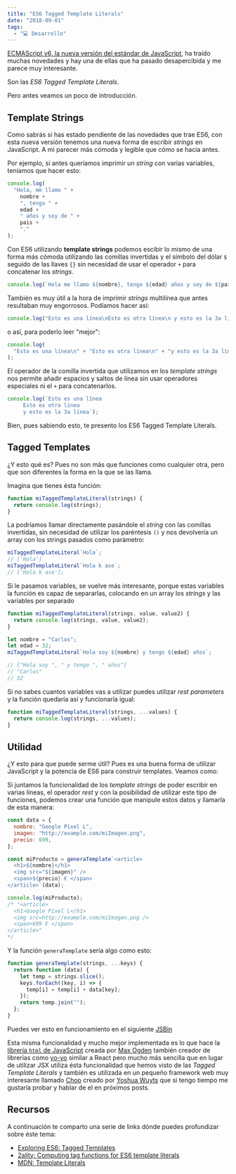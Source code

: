 ```yaml
---
title: "ES6 Tagged Template Literals"
date: "2018-09-01"
tags:
  - "💻 Desarrollo"
---
```


[ECMAScript v6, la nueva versión del estándar de JavaScript](/ecmascript6), ha traído muchas novedades y hay una de ellas que ha pasado desapercibida y me parece muy interesante.

Son las _ES6 Tagged Template Literals_.

Pero antes veamos un poco de introducción.

## Template Strings

Como sabrás si has estado pendiente de las novedades que trae ES6, con esta nueva versión tenemos una nueva forma de escribir _strings_ en JavaScript. A mi parecer más cómoda y legible que cómo se hacía antes.

Por ejemplo, si antes queríamos imprimir un _string_ con varias variables, teníamos que hacer esto:

```javascript
console.log(
  "Hola, me llamo " +
    nombre +
    ", tengo " +
    edad +
    " años y soy de " +
    pais +
    "."
);
```

Con ES6 utilizando **template strings** podemos escibir lo mismo de una forma más cómoda utilizando las comillas invertidas y el símbolo del dólar `$` seguido de las llaves `{}` sin necesidad de usar el operador `+` para concatenar los _strings_.

```javascript
console.log(`Hola me llamo ${nombre}, tengo ${edad} años y soy de ${pais}`);
```

También es muy útil a la hora de imprimir _strings_ multilínea que antes resultaban muy engorrosos. Podíamos hacer así:

```javascript
console.log("Esto es una línea\nEsto es otra línea\n y esto es la 3a línea");
```

o así, para poderlo leer "mejor":

```javascript
console.log(
  "Esto es una línea\n" + "Esto es otra línea\n" + "y esto es la 3a línea"
);
```

El operador de la comilla invertida que utilizamos en los _template strings_ nos permite añadir espacios y saltos de línea sin usar operadores especiales ni el `+` para concatenarlos.

```javascript
console.log(`Esto es una línea
     Esto es otra línea
     y esto es la 3a línea`);
```

Bien, pues sabiendo esto, te presento los ES6 Tagged Template Literals.

## Tagged Templates

¿Y esto qué es? Pues no son más que funciones como cualquier otra, pero que son diferentes la forma en la que se las llama.

Imagina que tienes ésta función:

```javascript
function miTaggedTemplateLiteral(strings) {
  return console.log(strings);
}
```

La podríamos llamar directamente pasándole el _string_ con las comillas invertidas, sin necesidad de utilizar los paréntesis `()` y nos devolvería un array con los strings pasados como parámetro:

```javascript
miTaggedTemplateLiteral`Hola`;
// ['Hola']
miTaggedTemplateLiteral`Hola k ase`;
// ['Hola k ase'];
```

Si le pasamos variables, se vuelve más interesante, porque estas variables la función es capaz de separarlas, colocando en un array los _strings_ y las variables por separado

```javascript
function miTaggedTemplateLiteral(strings, value, value2) {
  return console.log(strings, value, value2);
}

let nombre = "Carlos";
let edad = 32;
miTaggedTemplateLiteral`Hola soy ${nombre} y tengo ${edad} años`;

// ["Hola soy ", " y tengo ", " años"]
// "Carlos"
// 32
```

Si no sabes cuantos variables vas a utilizar puedes utilizar _rest parameters_ y la función quedaría así y funcionaría igual:

```javascript
function miTaggedTemplateLiteral(strings, ...values) {
  return console.log(strings, ...values);
}
```

## Utilidad

¿Y esto para que puede serme útil? Pues es una buena forma de utilizar JavaScript y la potencia de ES6 para construir templates. Veamos como:

Si juntamos la funcionalidad de los _template strings_ de poder escribir en varias líneas, el operador _rest_ y con la posibilidad de utilizar este tipo de funciones, podemos crear una función que manipule estos datos y llamarla de esta manera:

```javascript
const data = {
  nombre: "Google Pixel L",
  imagen: "http://example.com/miImagen.png",
  precio: 699,
};

const miProducto = generaTemplate`<article>
  <h1>${nombre}</h1>
  <img src="${imagen}" />
  <span>${precio} € </span>
</article>`(data);

console.log(miProducto);
/* "<article>
  <h1>Google Pixel L</h1>
  <img src=http://example.com/miImagen.png />
  <span>699 € </span>
</article>"
*/
```

Y la función `generaTemplate` sería algo como esto:

```javascript
function generaTemplate(strings, ...keys) {
  return function (data) {
    let temp = strings.slice();
    keys.forEach((key, i) => {
      temp[i] = temp[i] + data[key];
    });
    return temp.join("");
  };
}
```

Puedes ver esto en funcionamiento en el siguiente [JSBin](http://jsbin.com/mutedicali/1/edit?js,console)

Esta misma funcionalidad y mucho mejor implementada es lo que hace la [librería `html` de JavaScript](https://www.npmjs.com/package/html) creada por [Max Ogden](https://github.com/maxogden) también creador de librerías como [yo-yo](https://github.com/maxogden/yo-yo) similar a React pero mucho más sencilla que en lugar de utilizar JSX utiliza ésta funcionalidad que hemos visto de las _Tagged Template Literals_ y también es utilizada en un pequeño framework web muy interesante llamado [Choo](https://github.com/yoshuawuyts/choo) creado por [Yoshua Wuyts](https://github.com/yoshuawuyts) que si tengo tiempo me gustaría probar y hablar de el en próximos posts.

## Recursos

A continuación te comparto una serie de links dónde puedes profundizar sobre éste tema:

- [Exploring ES6: Tagged Templates](http://exploringjs.com/es6/ch_template-literals.html#sec_tagged-templates-examples)
- [2ality: Computing tag functions for ES6 template literals](http://www.2ality.com/2016/11/computing-tag-functions.html)
- [MDN: Template Literals](https://developer.mozilla.org/en/docs/Web/JavaScript/Reference/Template_literals)

